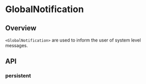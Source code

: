 
<Meta title="Components/Notifications/Global Notification" />

# GlobalNotification

<ResourceLinks
  sourceCode="https://github.com/cultureamp/kaizen-design-system/tree/main/packages/components/src/Notification/GlobalNotification"
  className="!mb-8"
/>

<KaioNotification />

<Installation
  installCommand="yarn add @kaizen/components"
  importStatement='import { GlobalNotification } from "@kaizen/components"'
/>

## Overview

`<GlobalNotification>` are used to inform the user of system level messages.

<Canvas of={GlobalNotificationExamples.Playground} />

## API

<Controls of={GlobalNotificationExamples.Playground} />

### persistent

<Description of={GlobalNotificationExamples.Persistent} />
<Canvas of={GlobalNotificationExamples.Persistent} />
